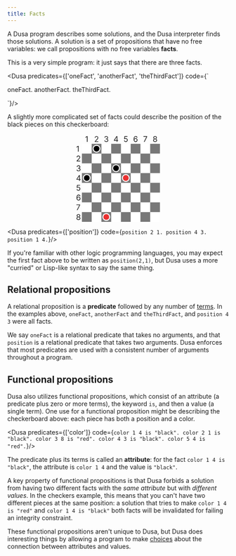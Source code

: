```yaml
---
title: Facts
---
```



A Dusa program describes some solutions, and the Dusa interpreter finds 
those solutions. A solution is 
a set of propositions that have no free variables: we call propositions with
no free variables **facts**. 

This is a very simple program: it just says that there are three facts.

<Dusa predicates={['oneFact', 'anotherFact', 'theThirdFact']} code={`

oneFact.
anotherFact.
theThirdFact.

`}/>

A slightly more complicated set of facts could describe the position of the black
pieces on this checkerboard: 

<center>
<svg width="200" height="200" viewBox="0 0 86 90" xmlns="http://www.w3.org/2000/svg">
<rect x="6" y="10" width="80" height="80" fill="white"/>
<rect x="6" y="80" width="10" height="10" fill="#787878"/>
<rect x="26" y="80" width="10" height="10" fill="#787878"/>
<rect x="76" y="70" width="10" height="10" fill="#787878"/>
<rect x="66" y="80" width="10" height="10" fill="#787878"/>
<rect x="56" y="70" width="10" height="10" fill="#787878"/>
<rect x="46" y="80" width="10" height="10" fill="#787878"/>
<rect x="36" y="70" width="10" height="10" fill="#787878"/>
<rect x="16" y="70" width="10" height="10" fill="#787878"/>
<rect x="6" y="60" width="10" height="10" fill="#787878"/>
<rect x="26" y="60" width="10" height="10" fill="#787878"/>
<rect x="76" y="50" width="10" height="10" fill="#787878"/>
<rect x="66" y="60" width="10" height="10" fill="#787878"/>
<rect x="56" y="50" width="10" height="10" fill="#787878"/>
<rect x="46" y="60" width="10" height="10" fill="#787878"/>
<rect x="36" y="50" width="10" height="10" fill="#787878"/>
<rect x="16" y="50" width="10" height="10" fill="#787878"/>
<rect x="6" y="40" width="10" height="10" fill="#787878"/>
<rect x="26" y="40" width="10" height="10" fill="#787878"/>
<rect x="76" y="30" width="10" height="10" fill="#787878"/>
<rect x="66" y="40" width="10" height="10" fill="#787878"/>
<rect x="56" y="30" width="10" height="10" fill="#787878"/>
<rect x="46" y="40" width="10" height="10" fill="#787878"/>
<rect x="36" y="30" width="10" height="10" fill="#787878"/>
<rect x="16" y="30" width="10" height="10" fill="#787878"/>
<rect x="6" y="20" width="10" height="10" fill="#787878"/>
<rect x="26" y="20" width="10" height="10" fill="#787878"/>
<rect x="76" y="10" width="10" height="10" fill="#787878"/>
<rect x="66" y="20" width="10" height="10" fill="#787878"/>
<rect x="56" y="10" width="10" height="10" fill="#787878"/>
<rect x="46" y="20" width="10" height="10" fill="#787878"/>
<rect x="36" y="10" width="10" height="10" fill="#787878"/>
<rect x="16" y="10" width="10" height="10" fill="#787878"/>
<path d="M2.64773 12.1818V18H1.94318V12.9205H1.90909L0.488636 13.8636V13.1477L1.94318 12.1818H2.64773ZM0.602273 28V27.4886L2.52273 25.3864C2.74811 25.1402 2.93371 24.9261 3.07955 24.7443C3.22538 24.5606 3.33333 24.3883 3.40341 24.2273C3.47538 24.0644 3.51136 23.8939 3.51136 23.7159C3.51136 23.5114 3.46212 23.3343 3.36364 23.1847C3.26705 23.035 3.13447 22.9195 2.96591 22.8381C2.79735 22.7566 2.60795 22.7159 2.39773 22.7159C2.17424 22.7159 1.97917 22.7623 1.8125 22.8551C1.64773 22.946 1.51989 23.0739 1.42898 23.2386C1.33996 23.4034 1.29545 23.5966 1.29545 23.8182H0.625C0.625 23.4773 0.703598 23.178 0.860795 22.9205C1.01799 22.6629 1.23201 22.4621 1.50284 22.3182C1.77557 22.1742 2.08144 22.1023 2.42045 22.1023C2.76136 22.1023 3.06345 22.1742 3.3267 22.3182C3.58996 22.4621 3.7964 22.6562 3.94602 22.9006C4.09564 23.1449 4.17045 23.4167 4.17045 23.7159C4.17045 23.9299 4.13163 24.1392 4.05398 24.3438C3.97822 24.5464 3.84564 24.7727 3.65625 25.0227C3.46875 25.2708 3.20833 25.5739 2.875 25.9318L1.56818 27.3295V27.375H4.27273V28H0.602273ZM2.56818 38.0795C2.19318 38.0795 1.8589 38.0152 1.56534 37.8864C1.27367 37.7576 1.04167 37.5786 0.869318 37.3494C0.698864 37.1184 0.606061 36.8504 0.590909 36.5455H1.30682C1.32197 36.733 1.38636 36.8949 1.5 37.0312C1.61364 37.1657 1.76231 37.2699 1.94602 37.3438C2.12973 37.4176 2.33333 37.4545 2.55682 37.4545C2.80682 37.4545 3.02841 37.411 3.22159 37.3239C3.41477 37.2367 3.56629 37.1155 3.67614 36.9602C3.78598 36.8049 3.84091 36.625 3.84091 36.4205C3.84091 36.2064 3.78788 36.018 3.68182 35.8551C3.57576 35.6903 3.42045 35.5616 3.21591 35.4688C3.01136 35.3759 2.76136 35.3295 2.46591 35.3295H2V34.7045H2.46591C2.69697 34.7045 2.89962 34.6629 3.07386 34.5795C3.25 34.4962 3.38731 34.3788 3.4858 34.2273C3.58617 34.0758 3.63636 33.8977 3.63636 33.6932C3.63636 33.4962 3.5928 33.3248 3.50568 33.179C3.41856 33.0331 3.29545 32.9195 3.13636 32.8381C2.97917 32.7566 2.79356 32.7159 2.57955 32.7159C2.37879 32.7159 2.18939 32.7528 2.01136 32.8267C1.83523 32.8987 1.69129 33.0038 1.57955 33.142C1.4678 33.2784 1.4072 33.4432 1.39773 33.6364H0.715909C0.727273 33.3314 0.819129 33.0644 0.991477 32.8352C1.16383 32.6042 1.3892 32.4242 1.66761 32.2955C1.94792 32.1667 2.25568 32.1023 2.59091 32.1023C2.95076 32.1023 3.25947 32.1752 3.51705 32.321C3.77462 32.465 3.97254 32.6553 4.1108 32.892C4.24905 33.1288 4.31818 33.3845 4.31818 33.6591C4.31818 33.9867 4.23201 34.2661 4.05966 34.4972C3.8892 34.7282 3.6572 34.8883 3.36364 34.9773V35.0227C3.73106 35.0833 4.01799 35.2396 4.22443 35.4915C4.43087 35.7415 4.53409 36.0511 4.53409 36.4205C4.53409 36.7367 4.44792 37.0208 4.27557 37.2727C4.10511 37.5227 3.87216 37.7197 3.5767 37.8636C3.28125 38.0076 2.94508 38.0795 2.56818 38.0795ZM0.465909 46.8068V46.2273L3.02273 42.1818H3.44318V43.0795H3.15909L1.22727 46.1364V46.1818H4.67045V46.8068H0.465909ZM3.20455 48V46.6307V46.3608V42.1818H3.875V48H3.20455ZM2.42045 58.0795C2.08712 58.0795 1.78693 58.0133 1.51989 57.8807C1.25284 57.7481 1.03883 57.5663 0.877841 57.3352C0.716856 57.1042 0.628788 56.8409 0.613636 56.5455H1.29545C1.32197 56.8087 1.44129 57.0265 1.65341 57.1989C1.86742 57.3693 2.12311 57.4545 2.42045 57.4545C2.65909 57.4545 2.87121 57.3987 3.05682 57.2869C3.24432 57.1752 3.3911 57.0218 3.49716 56.8267C3.60511 56.6297 3.65909 56.4072 3.65909 56.1591C3.65909 55.9053 3.60322 55.679 3.49148 55.4801C3.38163 55.2794 3.23011 55.1212 3.03693 55.0057C2.84375 54.8902 2.62311 54.8314 2.375 54.8295C2.19697 54.8277 2.0142 54.8551 1.8267 54.9119C1.6392 54.9669 1.48485 55.0379 1.36364 55.125L0.704545 55.0455L1.05682 52.1818H4.07955V52.8068H1.64773L1.44318 54.5227H1.47727C1.59659 54.428 1.74621 54.3494 1.92614 54.2869C2.10606 54.2244 2.29356 54.1932 2.48864 54.1932C2.8447 54.1932 3.16193 54.2784 3.44034 54.4489C3.72064 54.6174 3.94034 54.8485 4.09943 55.142C4.26042 55.4356 4.34091 55.7708 4.34091 56.1477C4.34091 56.5189 4.25758 56.8504 4.09091 57.142C3.92614 57.4318 3.69886 57.661 3.40909 57.8295C3.11932 57.9962 2.78977 58.0795 2.42045 58.0795ZM2.53409 68.0795C2.29545 68.0758 2.05682 68.0303 1.81818 67.9432C1.57955 67.8561 1.36174 67.7093 1.16477 67.5028C0.967803 67.2945 0.809659 67.0133 0.690341 66.6591C0.571023 66.303 0.511364 65.8561 0.511364 65.3182C0.511364 64.803 0.559659 64.3466 0.65625 63.9489C0.752841 63.5492 0.892992 63.2131 1.0767 62.9403C1.26042 62.6657 1.48201 62.4574 1.74148 62.3153C2.00284 62.1733 2.29735 62.1023 2.625 62.1023C2.95076 62.1023 3.24053 62.1676 3.49432 62.2983C3.75 62.4271 3.95833 62.607 4.11932 62.8381C4.2803 63.0691 4.38447 63.3352 4.43182 63.6364H3.73864C3.67424 63.375 3.54924 63.1581 3.36364 62.9858C3.17803 62.8134 2.93182 62.7273 2.625 62.7273C2.17424 62.7273 1.81913 62.9233 1.55966 63.3153C1.30208 63.7074 1.17235 64.2576 1.17045 64.9659H1.21591C1.32197 64.8049 1.44792 64.6676 1.59375 64.554C1.74148 64.4384 1.90436 64.3494 2.08239 64.2869C2.26042 64.2244 2.44886 64.1932 2.64773 64.1932C2.98106 64.1932 3.28598 64.2765 3.5625 64.4432C3.83902 64.608 4.06061 64.8362 4.22727 65.1278C4.39394 65.4176 4.47727 65.75 4.47727 66.125C4.47727 66.4848 4.39678 66.8144 4.2358 67.1136C4.07481 67.411 3.84848 67.6477 3.55682 67.8239C3.26705 67.9981 2.92614 68.0833 2.53409 68.0795ZM2.53409 67.4545C2.77273 67.4545 2.98674 67.3949 3.17614 67.2756C3.36742 67.1562 3.51799 66.9962 3.62784 66.7955C3.73958 66.5947 3.79545 66.3712 3.79545 66.125C3.79545 65.8845 3.74148 65.6657 3.63352 65.4688C3.52746 65.2699 3.38068 65.1117 3.19318 64.9943C3.00758 64.8769 2.79545 64.8182 2.55682 64.8182C2.37689 64.8182 2.20928 64.8542 2.05398 64.9261C1.89867 64.9962 1.76231 65.0928 1.64489 65.2159C1.52936 65.339 1.43845 65.4801 1.37216 65.6392C1.30587 65.7964 1.27273 65.9621 1.27273 66.1364C1.27273 66.3674 1.3267 66.5833 1.43466 66.7841C1.54451 66.9848 1.69413 67.1468 1.88352 67.2699C2.07481 67.393 2.29167 67.4545 2.53409 67.4545ZM0.784091 78L3.38636 72.8523V72.8068H0.386364V72.1818H4.11364V72.8409L1.52273 78H0.784091ZM2.46591 88.0795C2.07576 88.0795 1.73106 88.0104 1.43182 87.8722C1.13447 87.732 0.902462 87.5398 0.735795 87.2955C0.569129 87.0492 0.486742 86.7689 0.488636 86.4545C0.486742 86.2083 0.535038 85.9811 0.633523 85.7727C0.732008 85.5625 0.866477 85.3873 1.03693 85.2472C1.20928 85.1051 1.40152 85.0152 1.61364 84.9773V84.9432C1.33523 84.8712 1.11364 84.715 0.948864 84.4744C0.784091 84.232 0.702652 83.9564 0.704545 83.6477C0.702652 83.3523 0.777462 83.0881 0.928977 82.8551C1.08049 82.6222 1.28883 82.4384 1.55398 82.304C1.82102 82.1695 2.125 82.1023 2.46591 82.1023C2.80303 82.1023 3.10417 82.1695 3.36932 82.304C3.63447 82.4384 3.8428 82.6222 3.99432 82.8551C4.14773 83.0881 4.22538 83.3523 4.22727 83.6477C4.22538 83.9564 4.1411 84.232 3.97443 84.4744C3.80966 84.715 3.59091 84.8712 3.31818 84.9432V84.9773C3.52841 85.0152 3.7178 85.1051 3.88636 85.2472C4.05492 85.3873 4.18939 85.5625 4.28977 85.7727C4.39015 85.9811 4.44129 86.2083 4.44318 86.4545C4.44129 86.7689 4.35606 87.0492 4.1875 87.2955C4.02083 87.5398 3.78883 87.732 3.49148 87.8722C3.19602 88.0104 2.85417 88.0795 2.46591 88.0795ZM2.46591 87.4545C2.72917 87.4545 2.95644 87.4119 3.14773 87.3267C3.33902 87.2415 3.48674 87.1212 3.59091 86.9659C3.69508 86.8106 3.74811 86.6288 3.75 86.4205C3.74811 86.2008 3.69129 86.0066 3.57955 85.8381C3.4678 85.6695 3.31534 85.5369 3.12216 85.4403C2.93087 85.3437 2.71212 85.2955 2.46591 85.2955C2.2178 85.2955 1.99621 85.3437 1.80114 85.4403C1.60795 85.5369 1.45549 85.6695 1.34375 85.8381C1.2339 86.0066 1.17992 86.2008 1.18182 86.4205C1.17992 86.6288 1.23011 86.8106 1.33239 86.9659C1.43655 87.1212 1.58523 87.2415 1.77841 87.3267C1.97159 87.4119 2.20076 87.4545 2.46591 87.4545ZM2.46591 84.6932C2.67424 84.6932 2.8589 84.6515 3.01989 84.5682C3.18277 84.4848 3.31061 84.3684 3.40341 84.2188C3.49621 84.0691 3.54356 83.8939 3.54545 83.6932C3.54356 83.4962 3.49716 83.3248 3.40625 83.179C3.31534 83.0312 3.18939 82.9176 3.02841 82.8381C2.86742 82.7566 2.67992 82.7159 2.46591 82.7159C2.24811 82.7159 2.05777 82.7566 1.89489 82.8381C1.73201 82.9176 1.60606 83.0312 1.51705 83.179C1.42803 83.3248 1.38447 83.4962 1.38636 83.6932C1.38447 83.8939 1.42898 84.0691 1.51989 84.2188C1.61269 84.3684 1.74053 84.4848 1.90341 84.5682C2.06629 84.6515 2.25379 84.6932 2.46591 84.6932Z" fill="currentColor"/>
<path d="M81.0011 8.07955C80.6109 8.07955 80.2662 8.01042 79.967 7.87216C79.6696 7.73201 79.4376 7.53977 79.271 7.29545C79.1043 7.04924 79.0219 6.76894 79.0238 6.45455C79.0219 6.20833 79.0702 5.98106 79.1687 5.77273C79.2672 5.5625 79.4016 5.38731 79.5721 5.24716C79.7444 5.10511 79.9367 5.01515 80.1488 4.97727V4.94318C79.8704 4.87121 79.6488 4.71496 79.484 4.47443C79.3192 4.23201 79.2378 3.95644 79.2397 3.64773C79.2378 3.35227 79.3126 3.08807 79.4641 2.85511C79.6156 2.62216 79.824 2.43845 80.0891 2.30398C80.3562 2.16951 80.6602 2.10227 81.0011 2.10227C81.3382 2.10227 81.6393 2.16951 81.9045 2.30398C82.1696 2.43845 82.378 2.62216 82.5295 2.85511C82.6829 3.08807 82.7605 3.35227 82.7624 3.64773C82.7605 3.95644 82.6763 4.23201 82.5096 4.47443C82.3448 4.71496 82.1261 4.87121 81.8533 4.94318V4.97727C82.0636 5.01515 82.253 5.10511 82.4215 5.24716C82.5901 5.38731 82.7246 5.5625 82.8249 5.77273C82.9253 5.98106 82.9764 6.20833 82.9783 6.45455C82.9764 6.76894 82.8912 7.04924 82.7227 7.29545C82.556 7.53977 82.324 7.73201 82.0266 7.87216C81.7312 8.01042 81.3893 8.07955 81.0011 8.07955ZM81.0011 7.45455C81.2643 7.45455 81.4916 7.41193 81.6829 7.3267C81.8742 7.24148 82.0219 7.12121 82.1261 6.96591C82.2302 6.81061 82.2833 6.62879 82.2852 6.42045C82.2833 6.20076 82.2264 6.00663 82.1147 5.83807C82.003 5.66951 81.8505 5.53693 81.6573 5.44034C81.466 5.34375 81.2473 5.29545 81.0011 5.29545C80.753 5.29545 80.5314 5.34375 80.3363 5.44034C80.1431 5.53693 79.9906 5.66951 79.8789 5.83807C79.7691 6.00663 79.7151 6.20076 79.717 6.42045C79.7151 6.62879 79.7653 6.81061 79.8675 6.96591C79.9717 7.12121 80.1204 7.24148 80.3136 7.3267C80.5067 7.41193 80.7359 7.45455 81.0011 7.45455ZM81.0011 4.69318C81.2094 4.69318 81.3941 4.65152 81.555 4.56818C81.7179 4.48485 81.8458 4.36837 81.9386 4.21875C82.0314 4.06913 82.0787 3.89394 82.0806 3.69318C82.0787 3.49621 82.0323 3.32481 81.9414 3.17898C81.8505 3.03125 81.7246 2.91761 81.5636 2.83807C81.4026 2.75663 81.2151 2.71591 81.0011 2.71591C80.7833 2.71591 80.5929 2.75663 80.43 2.83807C80.2672 2.91761 80.1412 3.03125 80.0522 3.17898C79.9632 3.32481 79.9196 3.49621 79.9215 3.69318C79.9196 3.89394 79.9641 4.06913 80.055 4.21875C80.1478 4.36837 80.2757 4.48485 80.4386 4.56818C80.6014 4.65152 80.7889 4.69318 81.0011 4.69318Z" fill="currentColor"/>
<path d="M11.7884 2.18182V8H11.0838V2.92045H11.0497L9.62926 3.86364V3.14773L11.0838 2.18182H11.7884Z" fill="currentColor"/>
<path d="M19.1804 8V7.48864L21.1009 5.38636C21.3262 5.14015 21.5118 4.92614 21.6577 4.74432C21.8035 4.56061 21.9115 4.38826 21.9815 4.22727C22.0535 4.06439 22.0895 3.89394 22.0895 3.71591C22.0895 3.51136 22.0402 3.33428 21.9418 3.18466C21.8452 3.03504 21.7126 2.91951 21.544 2.83807C21.3755 2.75663 21.1861 2.71591 20.9759 2.71591C20.7524 2.71591 20.5573 2.76231 20.3906 2.85511C20.2259 2.94602 20.098 3.07386 20.0071 3.23864C19.9181 3.40341 19.8736 3.59659 19.8736 3.81818H19.2031C19.2031 3.47727 19.2817 3.17803 19.4389 2.92045C19.5961 2.66288 19.8101 2.46212 20.081 2.31818C20.3537 2.17424 20.6596 2.10227 20.9986 2.10227C21.3395 2.10227 21.6416 2.17424 21.9048 2.31818C22.1681 2.46212 22.3745 2.65625 22.5241 2.90057C22.6738 3.14489 22.7486 3.41667 22.7486 3.71591C22.7486 3.92992 22.7098 4.1392 22.6321 4.34375C22.5563 4.5464 22.4238 4.77273 22.2344 5.02273C22.0469 5.27083 21.7865 5.57386 21.4531 5.93182L20.1463 7.32955V7.375H22.8509V8H19.1804Z" fill="currentColor"/>
<path d="M31.0213 8.07955C30.6463 8.07955 30.312 8.01515 30.0185 7.88636C29.7268 7.75758 29.4948 7.5786 29.3224 7.34943C29.152 7.11837 29.0592 6.85038 29.044 6.54545H29.7599C29.7751 6.73295 29.8395 6.89489 29.9531 7.03125C30.0668 7.16572 30.2154 7.26989 30.3991 7.34375C30.5829 7.41761 30.7865 7.45455 31.0099 7.45455C31.2599 7.45455 31.4815 7.41098 31.6747 7.32386C31.8679 7.23674 32.0194 7.11553 32.1293 6.96023C32.2391 6.80492 32.294 6.625 32.294 6.42045C32.294 6.20644 32.241 6.01799 32.1349 5.85511C32.0289 5.69034 31.8736 5.56155 31.669 5.46875C31.4645 5.37595 31.2145 5.32955 30.919 5.32955H30.4531V4.70455H30.919C31.1501 4.70455 31.3527 4.66288 31.527 4.57955C31.7031 4.49621 31.8404 4.37879 31.9389 4.22727C32.0393 4.07576 32.0895 3.89773 32.0895 3.69318C32.0895 3.49621 32.0459 3.32481 31.9588 3.17898C31.8717 3.03314 31.7486 2.91951 31.5895 2.83807C31.4323 2.75663 31.2467 2.71591 31.0327 2.71591C30.8319 2.71591 30.6425 2.75284 30.4645 2.8267C30.2884 2.89867 30.1444 3.00379 30.0327 3.14205C29.9209 3.27841 29.8603 3.44318 29.8509 3.63636H29.169C29.1804 3.33144 29.2723 3.06439 29.4446 2.83523C29.617 2.60417 29.8423 2.42424 30.1207 2.29545C30.401 2.16667 30.7088 2.10227 31.044 2.10227C31.4039 2.10227 31.7126 2.17519 31.9702 2.32102C32.2277 2.46496 32.4257 2.6553 32.5639 2.89205C32.7022 3.12879 32.7713 3.38447 32.7713 3.65909C32.7713 3.98674 32.6851 4.2661 32.5128 4.49716C32.3423 4.72822 32.1103 4.88826 31.8168 4.97727V5.02273C32.1842 5.08333 32.4711 5.23958 32.6776 5.49148C32.884 5.74148 32.9872 6.05114 32.9872 6.42045C32.9872 6.73674 32.901 7.02083 32.7287 7.27273C32.5582 7.52273 32.3253 7.7197 32.0298 7.86364C31.7344 8.00758 31.3982 8.07955 31.0213 8.07955Z" fill="currentColor"/>
<path d="M38.8995 6.80682V6.22727L41.4563 2.18182H41.8768V3.07955H41.5927L39.6609 6.13636V6.18182H43.104V6.80682H38.8995ZM41.6381 8V6.63068V6.3608V2.18182H42.3086V8H41.6381Z" fill="currentColor"/>
<path d="M50.9869 8.07955C50.6535 8.07955 50.3533 8.01326 50.0863 7.88068C49.8192 7.74811 49.6052 7.56629 49.4442 7.33523C49.2833 7.10417 49.1952 6.84091 49.18 6.54545H49.8619C49.8884 6.80871 50.0077 7.02652 50.2198 7.19886C50.4338 7.36932 50.6895 7.45455 50.9869 7.45455C51.2255 7.45455 51.4376 7.39867 51.6232 7.28693C51.8107 7.17519 51.9575 7.02178 52.0636 6.8267C52.1715 6.62973 52.2255 6.4072 52.2255 6.15909C52.2255 5.9053 52.1696 5.67898 52.0579 5.48011C51.948 5.27936 51.7965 5.12121 51.6033 5.00568C51.4102 4.89015 51.1895 4.83144 50.9414 4.82955C50.7634 4.82765 50.5806 4.85511 50.3931 4.91193C50.2056 4.96686 50.0513 5.03788 49.93 5.125L49.271 5.04545L49.6232 2.18182H52.646V2.80682H50.2141L50.0096 4.52273H50.0437C50.163 4.42803 50.3126 4.34943 50.4925 4.28693C50.6725 4.22443 50.86 4.19318 51.055 4.19318C51.4111 4.19318 51.7283 4.27841 52.0067 4.44886C52.2871 4.61742 52.5067 4.84848 52.6658 5.14205C52.8268 5.43561 52.9073 5.77083 52.9073 6.14773C52.9073 6.51894 52.824 6.85038 52.6573 7.14205C52.4925 7.43182 52.2653 7.66098 51.9755 7.82955C51.6857 7.99621 51.3562 8.07955 50.9869 8.07955Z" fill="currentColor"/>
<path d="M61.038 8.07955C60.7994 8.07576 60.5607 8.0303 60.3221 7.94318C60.0835 7.85606 59.8656 7.70928 59.6687 7.50284C59.4717 7.29451 59.3136 7.01326 59.1942 6.65909C59.0749 6.30303 59.0153 5.85606 59.0153 5.31818C59.0153 4.80303 59.0636 4.34659 59.1602 3.94886C59.2567 3.54924 59.3969 3.21307 59.5806 2.94034C59.7643 2.66572 59.9859 2.45739 60.2454 2.31534C60.5067 2.1733 60.8013 2.10227 61.1289 2.10227C61.4547 2.10227 61.7444 2.16761 61.9982 2.2983C62.2539 2.42708 62.4622 2.60701 62.6232 2.83807C62.7842 3.06913 62.8884 3.33523 62.9357 3.63636H62.2425C62.1781 3.375 62.0531 3.15814 61.8675 2.9858C61.6819 2.81345 61.4357 2.72727 61.1289 2.72727C60.6781 2.72727 60.323 2.9233 60.0636 3.31534C59.806 3.70739 59.6763 4.25758 59.6744 4.96591H59.7198C59.8259 4.80492 59.9518 4.66761 60.0977 4.55398C60.2454 4.43845 60.4083 4.34943 60.5863 4.28693C60.7643 4.22443 60.9528 4.19318 61.1516 4.19318C61.485 4.19318 61.7899 4.27652 62.0664 4.44318C62.3429 4.60795 62.5645 4.83617 62.7312 5.12784C62.8978 5.41761 62.9812 5.75 62.9812 6.125C62.9812 6.48485 62.9007 6.81439 62.7397 7.11364C62.5787 7.41098 62.3524 7.64773 62.0607 7.82386C61.771 7.99811 61.43 8.08333 61.038 8.07955ZM61.038 7.45455C61.2766 7.45455 61.4906 7.39489 61.68 7.27557C61.8713 7.15625 62.0219 6.99621 62.1317 6.79545C62.2435 6.5947 62.2994 6.37121 62.2994 6.125C62.2994 5.88447 62.2454 5.66572 62.1374 5.46875C62.0314 5.26989 61.8846 5.11174 61.6971 4.99432C61.5115 4.87689 61.2994 4.81818 61.0607 4.81818C60.8808 4.81818 60.7132 4.85417 60.5579 4.92614C60.4026 4.99621 60.2662 5.0928 60.1488 5.21591C60.0333 5.33902 59.9424 5.48011 59.8761 5.6392C59.8098 5.7964 59.7766 5.96212 59.7766 6.13636C59.7766 6.36742 59.8306 6.58333 59.9386 6.78409C60.0484 6.98485 60.198 7.14678 60.3874 7.26989C60.5787 7.39299 60.7956 7.45455 61.038 7.45455Z" fill="currentColor"/>
<path d="M69.4989 8L72.1012 2.85227V2.80682H69.1012V2.18182H72.8285V2.84091L70.2376 8H69.4989Z" fill="currentColor"/>
<circle cx="21" cy="15" r="3.5" fill="black" stroke="white"/>
<circle cx="41" cy="35" r="3.5" fill="black" stroke="white"/>
<circle cx="11" cy="45" r="3.5" fill="black" stroke="white"/>
<circle cx="31" cy="85" r="3.5" fill="#EA3131" stroke="white"/>
<circle cx="51" cy="45" r="3.5" fill="#EA3131" stroke="white"/>
</svg>
</center>


<Dusa predicates={['position']} code={`
position 2 1.
position 4 3.
position 1 4.
`}/>

If you're familiar with other logic programming languages, you may expect the first fact
above to be written as `position(2,1)`, but Dusa uses a more "curried" or Lisp-like syntax to say 
the same thing.

## Relational propositions

A relational proposition is a **predicate** followed by any number of [terms](/docs/language/terms/).
In the examples above, `oneFact`, `anotherFact` and `theThirdFact`, and `position 4 3` were
all facts.

We say `oneFact` is a relational predicate that takes no arguments, and that `position` is a 
relational predicate that takes two arguments.
Dusa enforces that most predicates are used with a consistent
number of arguments throughout a program.

## Functional propositions

Dusa also utilizes functional propositions, which consist of an attribute (a predicate
plus zero or more terms), the keyword `is`, and then a value (a single term). One
use for a functional proposition might be describing the checkerboard above: each 
piece has both a position and a color.

<Dusa predicates={['color']} code={`
color 1 4 is "black".
color 2 1 is "black".
color 3 8 is "red".
color 4 3 is "black".
color 5 4 is "red".
`}/>


The predicate plus its terms is
called an **attribute**: for the fact `color 1 4 is "black"`, the attribute is `color 1 4`
and the value is `"black"`.

A key property of functional propositions is that Dusa forbids a solution from having
two different facts with the _same attribute_ but with _different values_. In the 
checkers example, this means that you can't have two different pieces at the same position:
a solution that tries to make `color 1 4 is "red"` and `color 1 4 is "black"` both facts
will be invalidated for failing an integrity constraint.

These functional propositions aren't unique to Dusa, but Dusa does interesting things
by allowing a program to make [choices](/docs/language/choice/) about the connection
between attributes and values.